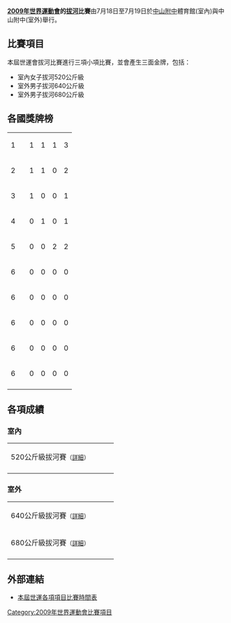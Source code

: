 {{Infobox sports competition event
| event          = 拔河比賽
| games          = 2009年世界運動會
| image          = 2009年世界運動會室內拔河logo.jpg
| venues         = [[國立中山大學附屬國光高級中學|國立中山大學附屬國光高級中學]]
| dates          = 2009年7月18日-19日
| competitors    = 253
| nations        = 12
| teams          = 
| governing_body = 
| win_value      = 
| prev           = [[2005年世界運動會拔河比賽|2005]] 
| next           = 
}}
'''[[2009年世界運動會|2009年世界運動會]]的[[拔河|拔河]]比賽'''由7月18日至7月19日於[[中山附中|中山附中]]體育館(室內)與中山附中(室外)舉行。

== 比賽項目 ==
本屆世運會拔河比賽進行三項小項比賽，並會產生三面金牌，包括：
*室內女子拔河520公斤級
*室外男子拔河640公斤級
*室外男子拔河680公斤級


== 各國獎牌榜 ==
{| {{RankedMedalTable }}
|-
|1|| align=left|{{NED}} || 1 || 1 || 1 || 3
|-
|2|| align=left|{{SUI}} || 1 || 1 || 0 || 2
|- style="background:#ccf;"
|3|| align=left|{{TPE}} || 1 || 0 || 0 || 1
|-
|4|| align=left|{{GER}} || 0 || 1 || 0 || 1
|-
|5|| align=left|{{GBR}} || 0 || 0 || 2 || 2
|-
|6|| align=left|{{IRL}} || 0 || 0 || 0 || 0
|-
|6|| align=left|{{JPN}} || 0 || 0 || 0 || 0
|-
|6|| align=left|{{LAT}} || 0 || 0 || 0 || 0
|-
|6|| align=left|{{SWE}} || 0 || 0 || 0 || 0
|-
|6|| align=left|{{UKR}} || 0 || 0 || 0 || 0
|-
|}

== 各項成績 ==
===室內===
{| {{MedalistTable|type=項目|columns=1|labelwidth=180px|style=font-size:small;}}
|-
|520公斤級拔河賽<small>（[[2009年世界運動會拔河比賽－520公斤|詳細]]）</small>
| {{flagIOC2team|TPE|2009年世界運動會}}
| {{flagIOC2team|NED|2009年世界運動會}}
| {{flagIOC2team|GBR|2009年世界運動會}}
|-
|}
===室外===
{| {{MedalistTable|type=項目|columns=1|labelwidth=180px|style=font-size:small;}}
|-
|640公斤級拔河賽<small>（[[2009年世界運動會拔河比賽－640公斤|詳細]]）</small>
| {{flagIOC2team|SUI|2009年世界運動會}}
| {{flagIOC2team|GER|2009年世界運動會}}
| {{flagIOC2team|NED|2009年世界運動會}}
|-
|680公斤級拔河賽<small>（[[2009年世界運動會拔河比賽－680公斤|詳細]]）</small>
| {{flagIOC2team|NED|2009年世界運動會}}
| {{flagIOC2team|SUI|2009年世界運動會}}
| {{flagIOC2team|GBR|2009年世界運動會}}
|-
|}

== 外部連結 ==

*[https://web.archive.org/web/20090724134000/http://results.worldgames2009.tw/zh-tw/Root.mvc 本屆世運各項項目比賽時間表]
{{2009年世界運動會}}

[[Category:2009年世界運動會比賽項目|Category:2009年世界運動會比賽項目]]